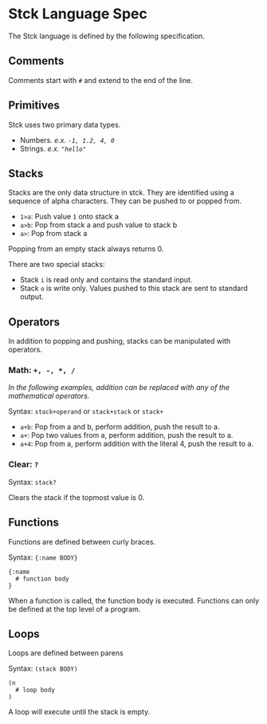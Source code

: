 
# Stck Language Spec

The Stck language is defined by the following specification.

## Comments

Comments start with `#` and extend to the end of the line.

## Primitives

Stck uses two primary data types.

- Numbers. _e.x. `-1, 1.2, 4, 0`_
- Strings. _e.x. `"hello"`_

## Stacks

Stacks are the only data structure in stck. They are identified using a sequence
of alpha characters. They can be pushed to or popped from.

- `1>a`: Push value `1` onto stack a
- `a>b`: Pop from stack a and push value to stack b
- `a>`: Pop from stack a

Popping from an empty stack always returns 0.

There are two special stacks:

- Stack `i` is read only and contains the standard input.
- Stack `o` is write only. Values pushed to this stack are sent to standard output.

## Operators

In addition to popping and pushing, stacks can be manipulated with operators.

### Math: `+, -, *, /`

_In the following examples, addition can be replaced with any of the
mathematical operators._

Syntax: `stack+operand` or `stack+stack` or `stack+`

- `a+b`: Pop from a and b, perform addition, push the result to a.
- `a+`: Pop two values from a, perform addition, push the result to a.
- `a+4`: Pop from a, perform addition with the literal 4, push the result to a.

### Clear: `?`

Syntax: `stack?`

Clears the stack if the topmost value is 0.

## Functions

Functions are defined between curly braces.

Syntax: `{:name BODY}`

```
{:name
  # function body
}
```

When a function is called, the function body is executed. Functions can
only be defined at the top level of a program.

## Loops

Loops are defined between parens

Syntax: `(stack BODY)`

```
(n
  # loop body
)
```

A loop will execute until the stack is empty.
